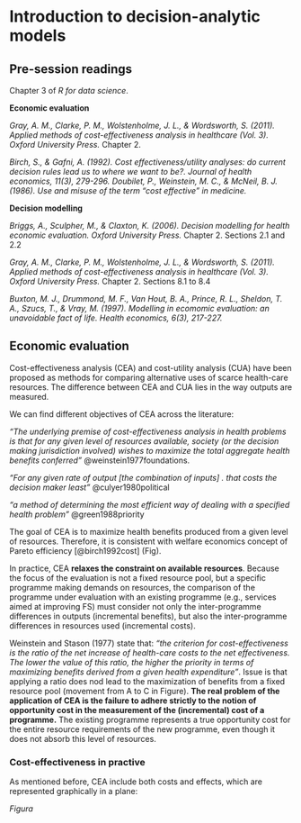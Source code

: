 # Introduction to decision-analytic models {#decision}

## Pre-session readings

Chapter 3 of *R for data science*.

**Economic evaluation**

*Gray, A. M., Clarke, P. M., Wolstenholme, J. L., & Wordsworth, S. (2011). Applied methods of cost-effectiveness analysis in healthcare (Vol. 3). Oxford University Press.* Chapter 2. 

*Birch, S., & Gafni, A. (1992). Cost effectiveness/utility analyses: do current decision rules lead us to where we want to be?. Journal of health economics, 11(3), 279-296.* 
*Doubilet, P., Weinstein, M. C., & McNeil, B. J. (1986). Use and misuse of the term “cost effective” in medicine.*

**Decision modelling**

*Briggs, A., Sculpher, M., & Claxton, K. (2006). Decision modelling for health economic evaluation. Oxford University Press.* Chapter 2. Sections 2.1 and 2.2

*Gray, A. M., Clarke, P. M., Wolstenholme, J. L., & Wordsworth, S. (2011). Applied methods of cost-effectiveness analysis in healthcare (Vol. 3). Oxford University Press.* Chapter 2. Sections 8.1 to 8.4

*Buxton, M. J., Drummond, M. F., Van Hout, B. A., Prince, R. L., Sheldon, T. A., Szucs, T., & Vray, M. (1997). Modelling in ecomomic evaluation: an unavoidable fact of life. Health economics, 6(3), 217-227.*

## Economic evaluation

Cost-effectiveness analysis (CEA) and cost-utility analysis (CUA) have been proposed as methods for comparing alternative uses of scarce health-care resources. The difference between CEA and CUA lies in the way outputs are measured.

We can find different objectives of CEA across the literature:

*"The underlying premise of cost-effectiveness analysis in health problems is that for any given level of resources available, society (or the decision making jurisdiction involved) wishes to maximize the total aggregate health benefits conferred"* @weinstein1977foundations.

*"For any given rate of output [the combination of inputs] . that costs the decision maker least"* @culyer1980political

*"a method of determining the most efficient way of dealing with a specified health problem"* @green1988priority

The goal of CEA is to maximize health benefits produced from a given level of resources. Therefore, it is consistent with welfare economics concept of Pareto efficiency [@birch1992cost] (Fig).

In practice, CEA **relaxes the constraint on available resources**. Because the focus of the evaluation is not a fixed resource pool, but a specific programme making demands on resources, the comparison of the programme under evaluation with an existing programme (e.g., services aimed at improving FS) must consider not only the inter-programme differences in outputs (incremental benefits), but also the inter-programme differences in resources used (incremental costs). 

Weinstein and Stason (1977) state that: *"the criterion for cost-effectiveness is the ratio of the net increase of health-care costs to the net effectiveness. The lower the value of this ratio, the higher the priority in terms of maximizing benefits derived from a given health expenditure"*. Issue is that applying a ratio does nod lead to the maximization of benefits from a fixed resource pool (movement from A to C in Figure). **The real problem of the application of CEA is the failure to adhere strictly to the notion of opportunity cost in the measurement of the (incremental) cost of a programme.** The existing programme represents a true opportunity cost for the entire resource requirements of the new programme, even though it does not absorb this level of resources.

### Cost-effectiveness in practive

As mentioned before, CEA include both costs and effects, which are represented graphically in a plane:

*Figura*






